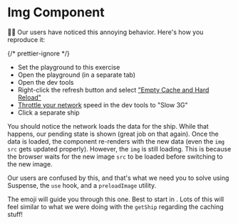 # Img Component

👨‍💼 Our users have noticed this annoying behavior. Here's how you reproduce it:

{/* prettier-ignore */}
- Set the playground to this exercise
- <LinkToApp to="/">Open the playground</LinkToApp> (in a separate tab)
- Open the dev tools
- Right-click the refresh button and select ["Empty Cache and Hard Reload"](https://stackoverflow.com/questions/14969315/whats-the-difference-between-normal-reload-hard-reload-and-empty-cache-a)
- [Throttle your network](https://developer.chrome.com/docs/devtools/network/reference#throttling) speed in the dev tools to "Slow 3G"
- Click a separate ship

You should notice the network loads the data for the ship. While that happens,
our pending state is shown (great job on that again). Once the data is loaded,
the component re-renders with the new data (even the `img` `src` gets updated
properly). However, the `img` is still loading. This is because the browser
waits for the new image `src` to be loaded before switching to the new image.

Our users are confused by this, and that's what we need you to solve using
Suspense, the `use` hook, and a `preloadImage` utility.

The emoji will guide you through this one.
Best to start in <InlineFile file="utils.tsx" />. Lots of this will feel similar
to what we were doing with the `getShip` regarding the caching stuff!
